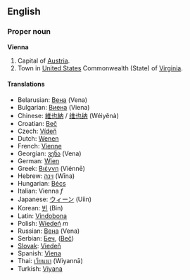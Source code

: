 ==English==
===Proper noun===
'''Vienna'''

#Capital of [[Austria]].
#Town in [[United States]] Commonwealth (State) of [[Virginia]].

====Translations====
*Belarusian: [[Вена]] (Vena)
*Bulgarian: [[Виена]] (Viena)
*Chinese: [[維也納]] / [[维也纳]] (Wéiyĕnà)
*Croatian: [[Beč]]
*Czech: [[Vídeň]]
*Dutch: [[Wenen]]
*French: [[Vienne]]
*Georgian: [[ვენა]] (Vena)
*German: [[Wien]]
*Greek: [[Βιέννη]] (Viénnē)
*Hebrew: [[וינה]] (Wīna)
*Hungarian: [[Bécs]]
*Italian: Vienna ''f''
*Japanese: [[ウィーン]] (Uiin)
*Korean: [[빈]] (Bin)
*Latin: [[Vindobona]]
*Polish: [[Wiedeń]] ''m''
*Russian: [[Вена]] (Vena)
*Serbian: [[Беч]], ([[Beč]])
*[[Slovak]]: [[Viedeň]]
*Spanish: [[Viena]]
*Thai: [[เวียนนา]] (Wiyannā)
*Turkish: [[Viyana]]